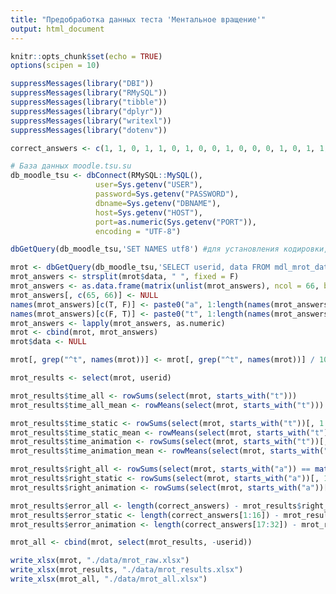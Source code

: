 ```yaml
---
title: "Предобработка данных теста 'Ментальное вращение'"
output: html_document
---
```


```r
knitr::opts_chunk$set(echo = TRUE)
options(scipen = 10)
```

```r
suppressMessages(library("DBI"))
suppressMessages(library("RMySQL"))
suppressMessages(library("tibble"))
suppressMessages(library("dplyr"))
suppressMessages(library("writexl"))
suppressMessages(library("dotenv"))
```


```r
correct_answers <- c(1, 1, 0, 1, 1, 0, 1, 0, 0, 1, 0, 0, 0, 1, 0, 1, 1, 1, 0, 1, 1, 0, 0, 0, 0, 1, 0, 0, 0, 1, 0, 1)
```

```r
# База данных moodle.tsu.su
db_moodle_tsu <- dbConnect(RMySQL::MySQL(),
                   user=Sys.getenv("USER"),
                   password=Sys.getenv("PASSWORD"),
                   dbname=Sys.getenv("DBNAME"),
                   host=Sys.getenv("HOST"),
                   port=as.numeric(Sys.getenv("PORT")),
                   encoding = "UTF-8")

dbGetQuery(db_moodle_tsu,'SET NAMES utf8') #для установления кодировки, если появляются "???" в данных
```


```r
mrot <- dbGetQuery(db_moodle_tsu,'SELECT userid, data FROM mdl_mrot_data;')
mrot_answers <- strsplit(mrot$data, " ", fixed = F)
mrot_answers <- as.data.frame(matrix(unlist(mrot_answers), ncol = 66, byrow = T))
mrot_answers[, c(65, 66)] <- NULL
names(mrot_answers)[c(T, F)] <- paste0("a", 1:length(names(mrot_answers)[c(T, F)]))
names(mrot_answers)[c(F, T)] <- paste0("t", 1:length(names(mrot_answers)[c(F, T)]))
mrot_answers <- lapply(mrot_answers, as.numeric)
mrot <- cbind(mrot, mrot_answers)
mrot$data <- NULL
```

```r
mrot[, grep("^t", names(mrot))] <- mrot[, grep("^t", names(mrot))] / 1000
```



```r
mrot_results <- select(mrot, userid)

mrot_results$time_all <- rowSums(select(mrot, starts_with("t")))
mrot_results$time_all_mean <- rowMeans(select(mrot, starts_with("t")))

mrot_results$time_static <- rowSums(select(mrot, starts_with("t"))[, 1:16])
mrot_results$time_static_mean <- rowMeans(select(mrot, starts_with("t"))[, 1:16])
mrot_results$time_animation <- rowSums(select(mrot, starts_with("t"))[, 17:32])
mrot_results$time_animation_mean <- rowMeans(select(mrot, starts_with("t"))[, 17:32])

mrot_results$right_all <- rowSums(select(mrot, starts_with("a")) == matrix(rep(correct_answers, nrow(mrot)), ncol = 32, byrow = T))
mrot_results$right_static <- rowSums(select(mrot, starts_with("a"))[, 1:16] == matrix(rep(correct_answers[1:16], nrow(mrot)), ncol = 16, byrow = T))
mrot_results$right_animation <- rowSums(select(mrot, starts_with("a"))[, 17:32] == matrix(rep(correct_answers[17:32], nrow(mrot)), ncol = 16, byrow = T))

mrot_results$error_all <- length(correct_answers) - mrot_results$right_all
mrot_results$error_static <- length(correct_answers[1:16]) - mrot_results$right_static
mrot_results$error_animation <- length(correct_answers[17:32]) - mrot_results$right_animation
```

```r
mrot_all <- cbind(mrot, select(mrot_results, -userid))
```



```r
write_xlsx(mrot, "./data/mrot_raw.xlsx")
write_xlsx(mrot_results, "./data/mrot_results.xlsx")
write_xlsx(mrot_all, "./data/mrot_all.xlsx")
```


